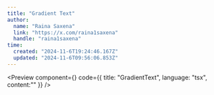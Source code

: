 ```yaml
---
title: "Gradient Text"
author: 
  name: "Raina Saxena"
  link: "https://x.com/raina1saxena"
  handle: "raina1saxena"
time:
  created: "2024-11-6T19:24:46.167Z"
  updated: "2024-11-6T09:56:06.853Z"
---
```



<Preview 
  component={<GradientTextPreview />}
  code={{
  title: "GradientText",
  language: "tsx",
  content:""
}}
/>